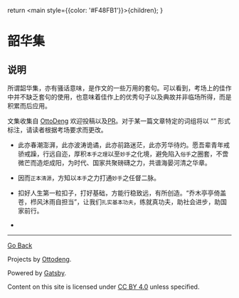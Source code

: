   return <main style={{color: '#F48FB1'}}>{children}</main>;
}

# 韶华集
<title>骚话集</title>

## 说明
所谓韶华集，亦有骚话意味，是作文的一些万用的套句。可以看到，考场上的佳作中并不缺乏套句的使用，也意味着佳作上的优秀句子以及典故并非临场所得，而是积累而后应用。

文集收集自 [OttoDeng](mailto:ottodeng9@gmail.com) 欢迎投稿以及[PR](https://github.com/ottoqwq/ottoqwq.github.io/blob/main/src/pages/study/CHI/韶华集.mdx)。对于某一篇文章特定的词组将以 “” 形式标注，请读者根据考场要求而更改。

- 此亦春潮澎湃，此亦波涛诡谲，此亦前路迷茫，此亦芳华待灼。愿吾辈青年戒骄戒躁，行远自迩，厚积`本手之理`以至`妙手`之化境，避免陷入`俗手`之圈套，不啻微芒而造炬成阳，为时代、国家共聚磅礴之力，共谱海晏河清之华章。

- 因而`正本清源`，方知以`本手`之力打通`妙手`之任督二脉。

- 扣好人生第一粒扣子，打好基础，方能行稳致远，有所创造。“乔木亭亭倚盖苍，栉风沐雨自担当”，让我们`扎实基本功夫`，练就真功夫，助社会进步，助国家前行。

- 
------

[Go Back](../)

Projects by [Ottodeng](https://ottoqwq.me).

Powered by [Gatsby](https://www.gatsbyjs.com).

Content on this site is licensed under [CC BY 4.0](https://creativecommons.org/licenses/by/4.0/)  unless specified.
